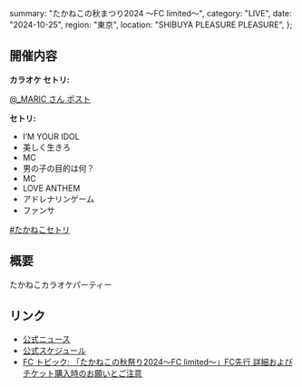   summary: "たかねこの秋まつり2024 ～FC limited～",
  category: "LIVE",
  date: "2024-10-25",
  region: "東京",
  location: "SHIBUYA PLEASURE PLEASURE",
};

## 開催内容

**カラオケ セトリ:**

[@\_MARIC さん ポスト](https://x.com/_MARIC/status/1849793286145442218)

**セトリ:**

- I’M YOUR IDOL
- 美しく生きろ
- MC
- 男の子の目的は何？
- MC
- LOVE ANTHEM
- アドレナリンゲーム
- ファンサ

[#たかねこセトリ](https://x.com/Mikuru_hositani/status/1849802042145169873)

## 概要

たかねこカラオケパーティー

## リンク

- [公式ニュース](https://takanenonadeshiko.jp/10月252627日「たかねこの秋祭り2024～fc-limited～」開催決定！/)
- [公式スケジュール](https://takanenonadeshiko.jp/?p=2301)
- [FC トピック: 「たかねこの秋祭り2024～FC limited～」FC先行 詳細およびチケット購入時のお願いとご注意](https://takanekofc.com/topics/public/_/f25fb2r3umt2tnf6.html)
